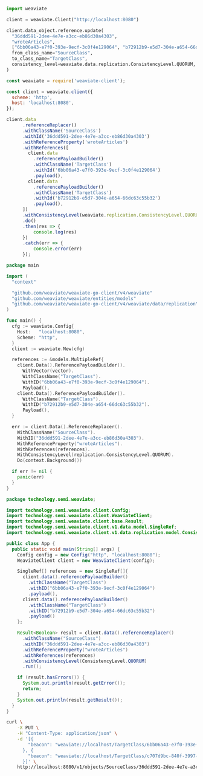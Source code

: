
<Tabs groupId="languages">
<TabItem value="py" label="Python">

```python
import weaviate

client = weaviate.Client("http://localhost:8080")

client.data_object.reference.update(
  "36ddd591-2dee-4e7e-a3cc-eb86d30a4303",
  "wroteArticles",
  ["6bb06a43-e7f0-393e-9ecf-3c0f4e129064", "b72912b9-e5d7-304e-a654-66dc63c55b32"]
  from_class_name="SourceClass",
  to_class_name="TargetClass",
  consistency_level=weaviate.data.replication.ConsistencyLevel.QUORUM,  # default ALL
)
```

</TabItem>
<TabItem value="js" label="JavaScript">

```js
const weaviate = require('weaviate-client');

const client = weaviate.client({
  scheme: 'http',
  host: 'localhost:8080',
});

client.data
      .referenceReplacer()
      .withClassName('SourceClass')
      .withId('36ddd591-2dee-4e7e-a3cc-eb86d30a4303')
      .withReferenceProperty('wroteArticles')
      .withReferences([
        client.data
          .referencePayloadBuilder()
          .withClassName('TargetClass')
          .withId('6bb06a43-e7f0-393e-9ecf-3c0f4e129064')
          .payload(),
        client.data
          .referencePayloadBuilder()
          .withClassName('TargetClass')
          .withId('b72912b9-e5d7-304e-a654-66dc63c55b32')
          .payload(),
      ])
      .withConsistencyLevel(weaviate.replication.ConsistencyLevel.QUORUM)
      .do()
      .then(res => {
          console.log(res)
      })
      .catch(err => {
          console.error(err)
      });
```

</TabItem>
<TabItem value="go" label="Go">

```go
package main

import (
  "context"

  "github.com/weaviate/weaviate-go-client/v4/weaviate"
  "github.com/weaviate/weaviate/entities/models"
  "github.com/weaviate/weaviate-go-client/v4/weaviate/data/replication"
)

func main() {
  cfg := weaviate.Config{
    Host:   "localhost:8080",
    Scheme: "http",
  }
  client := weaviate.New(cfg)

  references := &models.MultipleRef{
    client.Data().ReferencePayloadBuilder().
      WithVector(vector).
      WithClassName("TargetClass").
      WithID("6bb06a43-e7f0-393e-9ecf-3c0f4e129064").
      Payload(),
    client.Data().ReferencePayloadBuilder().
      WithClassName("TargetClass").
      WithID("b72912b9-e5d7-304e-a654-66dc63c55b32").
      Payload(),
  }

  err := client.Data().ReferenceReplacer().
    WithClassName("SourceClass").
    WithID("36ddd591-2dee-4e7e-a3cc-eb86d30a4303").
    WithReferenceProperty("wroteArticles").
    WithReferences(references).
    WithConsistencyLevel(replication.ConsistencyLevel.QUORUM).
    Do(context.Background())

  if err != nil {
    panic(err)
  }
}
```

</TabItem>
<TabItem value="java" label="Java">

```java
package technology.semi.weaviate;

import technology.semi.weaviate.client.Config;
import technology.semi.weaviate.client.WeaviateClient;
import technology.semi.weaviate.client.base.Result;
import technology.semi.weaviate.client.v1.data.model.SingleRef;
import technology.semi.weaviate.client.v1.data.replication.model.ConsistencyLevel;

public class App {
  public static void main(String[] args) {
    Config config = new Config("http", "localhost:8080");
    WeaviateClient client = new WeaviateClient(config);

    SingleRef[] references = new SingleRef[]{
      client.data().referencePayloadBuilder()
        .withClassName("TargetClass")
        .withID("6bb06a43-e7f0-393e-9ecf-3c0f4e129064")
        .payload(),
      client.data().referencePayloadBuilder()
        .withClassName("TargetClass")
        .withID("b72912b9-e5d7-304e-a654-66dc63c55b32")
        .payload()
    };

    Result<Boolean> result = client.data().referenceReplacer()
      .withClassName("SourceClass")
      .withID("36ddd591-2dee-4e7e-a3cc-eb86d30a4303")
      .withReferenceProperty("wroteArticles")
      .withReferences(references)
      .withConsistencyLevel(ConsistencyLevel.QUORUM)
      .run();

    if (result.hasErrors()) {
      System.out.println(result.getError());
      return;
    }
    System.out.println(result.getResult());
  }
}
```

</TabItem>
<TabItem value="curl" label="Curl">

```bash
curl \
    -X PUT \
    -H "Content-Type: application/json" \
    -d '[{
        "beacon": "weaviate://localhost/TargetClass/6bb06a43-e7f0-393e-9ecf-3c0f4e129064"
      }, {
        "beacon": "weaviate://localhost/TargetClass/c707d9bc-840f-3997-a09a-da6dba7d0e87"
      }]' \
    http://localhost:8080/v1/objects/SourceClass/36ddd591-2dee-4e7e-a3cc-eb86d30a4303/references/wroteArticles?consistency_level=QUORUM
```

</TabItem>
</Tabs>
